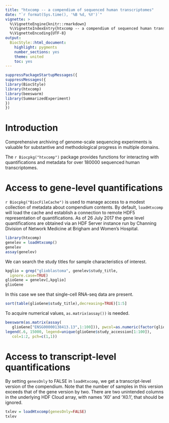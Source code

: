```yaml
---
title: "htxcomp -- a compendium of sequenced human transcriptomes"
date: "`r format(Sys.time(), '%B %d, %Y')`"
vignette: >
  %\VignetteEngine{knitr::rmarkdown}
  %\VignetteIndexEntry{htxcomp -- a compendium of sequenced human transcriptomes}
  %\VignetteEncoding{UTF-8}
output:
  BiocStyle::html_document:
    highlight: pygments
    number_sections: yes
    theme: united
    toc: yes
---
```


```r
suppressPackageStartupMessages({
suppressMessages({
library(BiocStyle)
library(htxcomp)
library(beeswarm)
library(SummarizedExperiment)
})
})
```

# Introduction

Comprehensive archiving of genome-scale sequencing experiments
is valuable for substantive and methodological progress in
multiple domains.

The `r Biocpkg("htxcomp")` package provides functions for interacting
with quantifications and metadata for over 180000 sequenced human
transcriptomes.

# Access to gene-level quantifications

`r Biocpkg("BiocFileCache")` is used to manage access
to a modest collection of metadata about compendium
contents.  By default, `loadHtxcomp` will
load the cache and establish a connection to
remote HDF5 representation of quantifications.
As of 26 July 2017 the gene level quantifications
are obtained via an HDF Server instance run
by Channing Division of Network Medicine at
Brigham and Women's Hospital.

```r
library(htxcomp)
genelev = loadHtxcomp()
genelev
assay(genelev)
```

We can search the study titles for sample characteristics
of interest.

```r
kpglio = grep("glioblastoma", genelev$study_title, 
  ignore.case=TRUE)
glioGene = genelev[,kpglio]
glioGene
```

In this case we see that single-cell RNA-seq data are present.
```r
sort(table(glioGene$study_title),decreasing=TRUE)[1:5]
```

To acquire numerical values, `as.matrix(assay())` is needed.
```r
beeswarm(as.matrix(assay(
   glioGene["ENSG00000138413.13",1:100])), pwcol=as.numeric(factor(glioGene$study_title[1:100])), ylab="IDH1 expression")
legend(.6, 15000, legend=unique(glioGene$study_accession[1:100]),
   col=1:2, pch=c(1,1))
```

# Access to transcript-level quantifications

By setting `genesOnly` to FALSE in `loadHtxcomp`,
we get a transcript-level version of the compendium.
Note that the number of samples in this version exceeds
that of the gene version by two.  There are two
unintended columns in the underlying HDF Cloud
array, with names 'X0' and 'X0.1', that should
be ignored.

```r
txlev = loadHtxcomp(genesOnly=FALSE)
txlev
```
